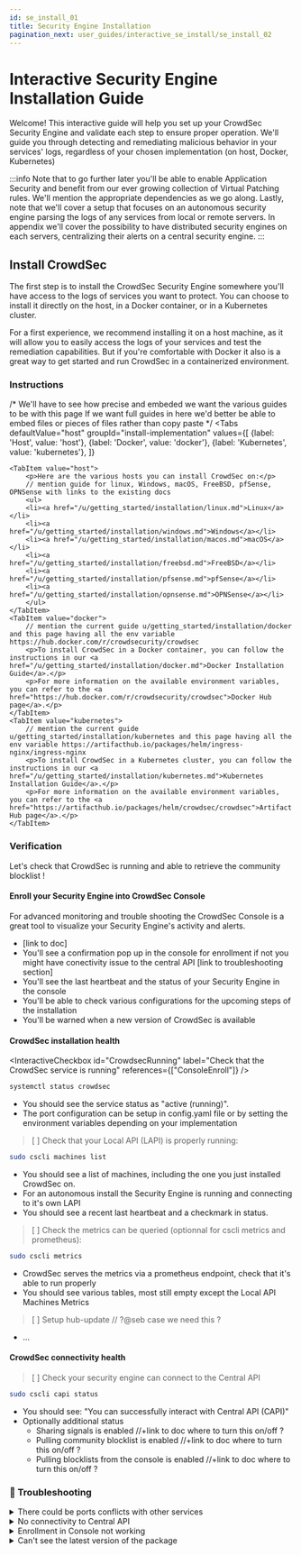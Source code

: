```yaml
---
id: se_install_01
title: Security Engine Installation
pagination_next: user_guides/interactive_se_install/se_install_02
---
```



# Interactive Security Engine Installation Guide

Welcome! This interactive guide will help you set up your CrowdSec Security Engine and validate each step to ensure proper operation.
We'll guide you through detecting and remediating malicious behavior in your services' logs, regardless of your chosen implementation (on host, Docker, Kubernetes)

:::info
Note that to go further later you'll be able to enable Application Security and benefit from our ever growing collection of Virtual Patching rules.  We'll mention the appropriate dependencies as we go along.
Lastly, note that we'll cover a setup that focuses on an autonomous security engine parsing the logs of any services from local or remote servers. 
In appendix we'll cover the possibility to have distributed security engines on each servers, centralizing their alerts on a central security engine.
:::

## Install CrowdSec

The first step is to install the CrowdSec Security Engine somewhere you'll have access to the logs of services you want to protect.
You can choose to install it directly on the host, in a Docker container, or in a Kubernetes cluster.  

For a first experience, we recommend installing it on a host machine, as it will allow you to easily access the logs of your services and test the remediation capabilities.
But if you're comfortable with Docker it also is a great way to get started and run CrowdSec in a containerized environment.  

### Instructions

/* We'll have to see how precise and embeded we want the various guides to be with this page
    If we want full guides in here we'd better be able to embed files or pieces of files rather than copy paste
    */
<Tabs
  defaultValue="host"
  groupId="install-implementation"
  values={[
    {label: 'Host', value: 'host'},
    {label: 'Docker', value: 'docker'},
    {label: 'Kubernetes', value: 'kubernetes'},
  ]}
>
    <TabItem value="host">
        <p>Here are the various hosts you can install CrowdSec on:</p>
        // mention guide for linux, Windows, macOS, FreeBSD, pfSense, OPNSense with links to the existing docs
        <ul>
        <li><a href="/u/getting_started/installation/linux.md">Linux</a></li>
        <li><a href="/u/getting_started/installation/windows.md">Windows</a></li>
        <li><a href="/u/getting_started/installation/macos.md">macOS</a></li>
        <li><a href="/u/getting_started/installation/freebsd.md">FreeBSD</a></li>
        <li><a href="/u/getting_started/installation/pfsense.md">pfSense</a></li>
        <li><a href="/u/getting_started/installation/opnsense.md">OPNSense</a></li>
        </ul>
    </TabItem>
    <TabItem value="docker">
        // mention the current guide u/getting_started/installation/docker and this page having all the env variable https://hub.docker.com/r/crowdsecurity/crowdsec
        <p>To install CrowdSec in a Docker container, you can follow the instructions in our <a href="/u/getting_started/installation/docker.md">Docker Installation Guide</a>.</p>
        <p>For more information on the available environment variables, you can refer to the <a href="https://hub.docker.com/r/crowdsecurity/crowdsec">Docker Hub page</a>.</p>
    </TabItem>
    <TabItem value="kubernetes">
        // mention the current guide u/getting_started/installation/kubernetes and this page having all the env variable https://artifacthub.io/packages/helm/ingress-nginx/ingress-nginx
        <p>To install CrowdSec in a Kubernetes cluster, you can follow the instructions in our <a href="/u/getting_started/installation/kubernetes.md">Kubernetes Installation Guide</a>.</p>
        <p>For more information on the available environment variables, you can refer to the <a href="https://artifacthub.io/packages/helm/crowdsec/crowdsec">Artifact Hub page</a>.</p>
    </TabItem>
</Tabs>

### Verification

Let's check that CrowdSec is running and able to retrieve the community blocklist !

#### Enroll your Security Engine into CrowdSec Console 
For advanced monitoring and trouble shooting the CrowdSec Console is a great tool to visualize your Security Engine's activity and alerts.
<CheckboxProvider>
<InteractiveCheckbox id="ConsoleEnroll" label=" Enroll into the console " />

- [link to doc]
- You'll see a confirmation pop up in the console for enrollment if not you might have conectivity issue to the central API [link to troubleshooting section]
- You'll see the last heartbeat and the status of your Security Engine in the console
- You'll be able to check various configurations for the upcoming steps of the installation
- You'll be warned when a new version of CrowdSec is available

#### CrowdSec installation health

<InteractiveCheckbox id="CrowdsecRunning" label="Check that the CrowdSec service is running"  references={["ConsoleEnroll"]} />
</CheckboxProvider>
```bash
systemctl status crowdsec
```
- You should see the service status as "active (running)".
- The port configuration can be setup in config.yaml file or by setting the environment variables depending on your implementation

> [ ] Check that your Local API (LAPI) is properly running: 

```bash
sudo cscli machines list
```
- You should see a list of machines, including the one you just installed CrowdSec on.
- For an autonomous install the Security Engine is running and connecting to it's own LAPI
- You should see a recent last heartbeat and a checkmark in status.

> [ ] Check the metrics can be queried (optionnal for cscli metrics and prometheus):

```bash
sudo cscli metrics
```
- CrowdSec serves the metrics via a prometheus endpoint, check that it's able to run properly
- You should see various tables, most still empty except the Local API Machines Metrics

> [ ] Setup hub-update // ?@seb case we need this ?

- ...

#### CrowdSec connectivity health

> [ ] Check your security engine can connect to the Central API

```bash
sudo cscli capi status
```
- You should see: "You can successfully interact with Central API (CAPI)"
- Optionally additional status
    - Sharing signals is enabled //+link to doc where to turn this on/off ?
    - Pulling community blocklist is enabled //+link to doc where to turn this on/off ?
    - Pulling blocklists from the console is enabled //+link to doc where to turn this on/off ?

### 🚨 Troubleshooting
<details>
    <summary>There could be ports conflicts with other services</summary>
    
    The Local API is running on port 8080 by default, and the Metrics server is running on port 6060 by default.  
    If you have other services running on these ports, you can change the ports in the configuration file `/etc/crowdsec/config.yaml` or by setting the environment variables `CROWDSEC_API_PORT` and `CROWDSEC_METRICS_PORT` when running CrowdSec in a container.
</details>
<details>
    <summary>No connectivity to Central API</summary>
    
    Check that you have access to internet at least api.crowdsec.net
    Check that your online api credentials exist /etc/crowdsec/config/online_api_credentials.yaml (default path)
        Eventually reset them with the following command sudo cscli capi register
</details>
<details>
    <summary>Enrollment in Console not working</summary>
    
    Make sure you are looking in the proper organization in the console: the enrollment key is linked to your organization.  
      If you have multiple organizations, you can switch using the organization selector in the top left corner of the console.
    If you already checked that there are no connectivity issues, you can try to re-enroll using the --overwrite flag, effectively forcing the engine to link to your organization.
</details>
<details>
    <summary>Can't see the latest version of the package</summary>
    
   Update your repository and install again.
    If latest version not available, Might depend on the plateform you're installing it on (be patient, it will come) 
</details>